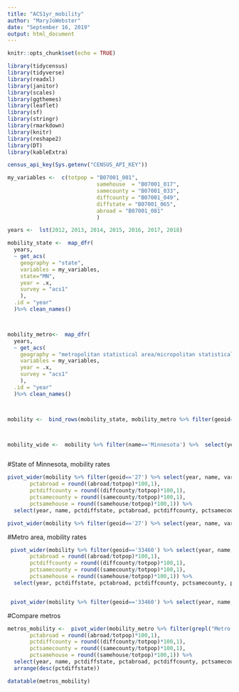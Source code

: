 ```yaml
---
title: "ACS1yr_mobility"
author: "MaryJoWebster"
date: "September 16, 2019"
output: html_document
---
```


```r
knitr::opts_chunk$set(echo = TRUE)
```

```r
library(tidycensus)
library(tidyverse)
library(readxl)
library(janitor)
library(scales)
library(ggthemes)
library(leaflet)
library(sf)
library(stringr)
library(rmarkdown)
library(knitr)
library(reshape2)
library(DT)
library(kableExtra)

census_api_key(Sys.getenv("CENSUS_API_KEY"))

my_variables <-  c(totpop = "B07001_001",
                            samehouse  = "B07001_017",
                            samecounty = "B07001_033",
                            diffcounty = "B07001_049",
                            diffstate = "B07001_065",
                            abroad = "B07001_081"
                            )

years <-  lst(2012, 2013, 2014, 2015, 2016, 2017, 2018)

mobility_state <-  map_dfr(
  years,
  ~ get_acs(
    geography = "state",
    variables = my_variables,
    state="MN",
    year = .x,
    survey = "acs1"
    ),
  .id = "year"
  )%>% clean_names()



mobility_metro<-  map_dfr(
  years,
  ~ get_acs(
    geography = "metropolitan statistical area/micropolitan statistical area",
    variables = my_variables,
    year = .x,
    survey = "acs1"
    ),
  .id = "year"
  )%>% clean_names()



mobility <-  bind_rows(mobility_state, mobility_metro %>% filter(geoid=='33460'))



mobility_wide <-  mobility %>% filter(name=='Minnesota') %>%  select(year, variable, estimate, -name, -geoid, -moe)



```

#State of Minnesota, mobility rates
```r
pivot_wider(mobility %>% filter(geoid=='27') %>% select(year, name, variable, estimate), names_from = variable, values_from=estimate)%>% mutate(pctdiffstate = round((diffstate/totpop)*100,1),
       pctabroad = round((abroad/totpop)*100,1),
       pctdiffcounty = round((diffcounty/totpop)*100,1),
       pctsamecounty = round((samecounty/totpop)*100,1),
       pctsamehouse = round((samehouse/totpop)*100,1)) %>% 
  select(year, name, pctdiffstate, pctabroad, pctdiffcounty, pctsamecounty, pctsamehouse)
```


```r
pivot_wider(mobility %>% filter(geoid=='27') %>% select(year, name, variable, estimate), names_from = variable, values_from=estimate)
```



#Metro area, mobility rates
```r


 pivot_wider(mobility %>% filter(geoid=='33460') %>% select(year, name, variable, estimate), names_from = variable, values_from=estimate)%>% mutate(pctdiffstate = round((diffstate/totpop)*100,1),
       pctabroad = round((abroad/totpop)*100,1),
       pctdiffcounty = round((diffcounty/totpop)*100,1),
       pctsamecounty = round((samecounty/totpop)*100,1),
       pctsamehouse = round((samehouse/totpop)*100,1)) %>% 
  select(year, pctdiffstate, pctabroad, pctdiffcounty, pctsamecounty, pctsamehouse)


 pivot_wider(mobility %>% filter(geoid=='33460') %>% select(year, name, variable, estimate), names_from = variable, values_from=estimate)

```

#Compare metros
```r
metros_mobility <-  pivot_wider(mobility_metro %>% filter(grepl("Metro Area", name), estimate!='NA', year=='2017')%>% select(year, name, variable, estimate), names_from = variable, values_from=estimate)%>% mutate(pctdiffstate = round((diffstate/totpop)*100,1),
       pctabroad = round((abroad/totpop)*100,1),
       pctdiffcounty = round((diffcounty/totpop)*100,1),
       pctsamecounty = round((samecounty/totpop)*100,1),
       pctsamehouse = round((samehouse/totpop)*100,1)) %>% 
  select(year, name, pctdiffstate, pctabroad, pctdiffcounty, pctsamecounty, pctsamehouse) %>% 
  arrange(desc(pctdiffstate))

datatable(metros_mobility)
```

